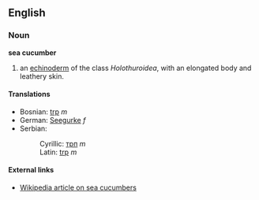 ==English==
===Noun===
'''sea cucumber'''

# an [[echinoderm]] of the class ''Holothuroidea'', with an elongated body and leathery skin.

====Translations====
*Bosnian: [[trp]] ''m''
*German: [[Seegurke]] ''f''
*Serbian:
*:Cyrillic: [[трп]] ''m''
*:Latin: [[trp]] ''m''

====External links====
*[[w:Sea cucumber|Wikipedia article on sea cucumbers]]